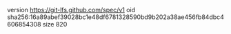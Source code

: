 version https://git-lfs.github.com/spec/v1
oid sha256:16a89abef39028bc1e48df6781328590bd9b202a38ae456fb84dbc4606854308
size 820
